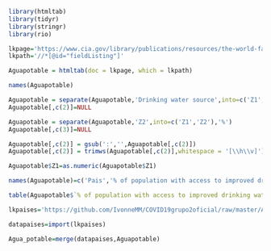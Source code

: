  
```r
library(htmltab)
library(tidyr)
library(stringr)
library(rio)
```
```r
lkpage='https://www.cia.gov/library/publications/resources/the-world-factbook/fields/361.html'
lkpath='//*[@id="fieldListing"]'
```
```r
Aguapotable = htmltab(doc = lkpage, which = lkpath)
```
```r
names(Aguapotable)
```
```r
Aguapotable = separate(Aguapotable,'Drinking water source',into=c('Z1','Z2'), 'total')
Aguapotable[,c(2)]=NULL
```
```r
Aguapotable = separate(Aguapotable,'Z2',into=c('Z1','Z2'),'%')
Aguapotable[,c(3)]=NULL
```
```r
Aguapotable[,c(2)] = gsub(':','',Aguapotable[,c(2)])
Aguapotable[,c(2)] = trimws(Aguapotable[,c(2)],whitespace = '[\\h\\v]')
```
```r
Aguapotable$Z1=as.numeric(Aguapotable$Z1)
```
```r
names(Aguapotable)=c('Pais','% of population with access to improved drinking water')
```
```r
table(Aguapotable$`% of population with access to improved drinking water`, useNA = 'always')
```

```r
lkpaises='https://github.com/IvonneMM/COVID19grupo2oficial/raw/master/America%20y%20Europa3%20(3)%20(1)%20(1).xls'
```
```r
datapaises=import(lkpaises)
```
```r
Agua_potable=merge(datapaises,Aguapotable)
```
